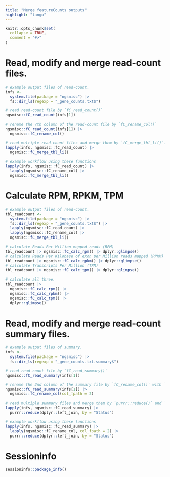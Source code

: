 ```yaml
---
title: "Merge featureCounts outputs"
highlight: "tango"
---
```


```r
knitr::opts_chunk$set(
  collapse = TRUE,
  comment = "#>"
)
```

# Read, modify and merge read-count files.
```r
# example output files of read-count.
infs <-
  system.file(package = "ngsmisc") |>
  fs::dir_ls(regexp = "_gene_counts.txt$")

# read read-count file by `fC_read_count()`
ngsmisc::fC_read_count(infs[1])

# rename the 7th column of the read-count file by `fC_rename_col()`
ngsmisc::fC_read_count(infs[1]) |>
  ngsmisc::fC_rename_col()

# read multiple read-count files and merge them by `fC_merge_tbl_li()`.
lapply(infs, ngsmisc::fC_read_count) |>
  ngsmisc::fC_merge_tbl_li()

# example workflow using these functions
lapply(infs, ngsmisc::fC_read_count) |>
  lapply(ngsmisc::fC_rename_col) |>
  ngsmisc::fC_merge_tbl_li()
```

# Calculate RPM, RPKM, TPM
```r
# example output files of read-count.
tbl_readcount <-
  system.file(package = "ngsmisc") |>
  fs::dir_ls(regexp = "_gene_counts.txt$") |>
  lapply(ngsmisc::fC_read_count) |>
  lapply(ngsmisc::fC_rename_col) |>
  ngsmisc::fC_merge_tbl_li()

# calculate Reads Per Million mapped reads (RPM)
tbl_readcount |> ngsmisc::fC_calc_rpm() |> dplyr::glimpse()
# calculate Reads Per Kilobase of exon per Million reads mapped (RPKM)
tbl_readcount |> ngsmisc::fC_calc_rpkm() |> dplyr::glimpse()
# calculate Transcripts Per Million (TPM)
tbl_readcount |> ngsmisc::fC_calc_tpm() |> dplyr::glimpse()

# calculate all three.
tbl_readcount |>
  ngsmisc::fC_calc_rpm() |>
  ngsmisc::fC_calc_rpkm() |>
  ngsmisc::fC_calc_tpm() |>
  dplyr::glimpse()
```


# Read, modify and merge read-count **summary** files.
```r
# example output files of summary.
infs <-
  system.file(package = "ngsmisc") |>
  fs::dir_ls(regexp = "_gene_counts.txt.summary$")

# read read-count file by `fC_read_summary()`
ngsmisc::fC_read_summary(infs[1])

# rename the 2nd column of the summary file by `fC_rename_col()` with `col_fpath` argument.
ngsmisc::fC_read_summary(infs[1]) |>
  ngsmisc::fC_rename_col(col_fpath = 2)

# read multiple summary files and merge them by `purrr::reduce()` and `dplyr::left_join`.
lapply(infs, ngsmisc::fC_read_summary) |>
  purrr::reduce(dplyr::left_join, by = "Status")

# example workflow using these functions
lapply(infs, ngsmisc::fC_read_summary) |>
  lapply(ngsmisc::fC_rename_col, col_fpath = 2) |>
  purrr::reduce(dplyr::left_join, by = "Status")
```

# Sessioninfo
```r
sessioninfo::package_info()
```
